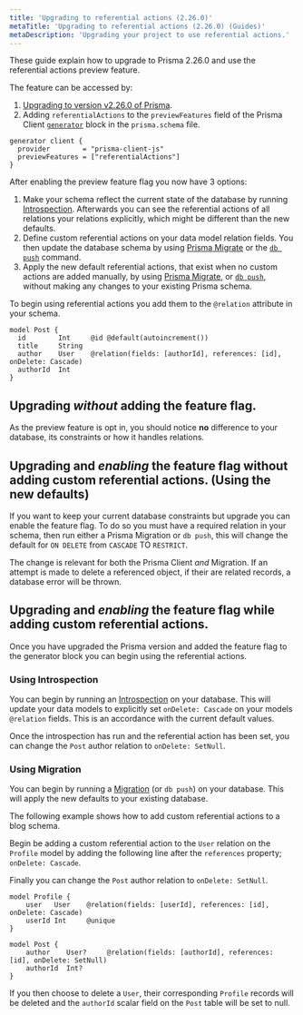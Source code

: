 ```yaml
---
title: 'Upgrading to referential actions (2.26.0)'
metaTitle: 'Upgrading to referential actions (2.26.0) (Guides)'
metaDescription: 'Upgrading your project to use referential actions.'
---
```


<TopBlock>

These guide explain how to upgrade to Prisma 2.26.0 and use the referential actions preview feature.

The feature can be accessed by:

1. [Upgrading to version v2.26.0 of Prisma](../../../../guides/upgrade-guides/upgrading-to-latest).
2. Adding `referentialActions` to the `previewFeatures` field of the Prisma Client [`generator`](../../../../reference/api-reference/prisma-schema-reference#generator) block in the `prisma.schema` file.

```prisma file=schema.prisma
generator client {
  provider        = "prisma-client-js"
  previewFeatures = ["referentialActions"]
}
```

After enabling the preview feature flag you now have 3 options:

1. Make your schema reflect the current state of the database by running [Introspection](../../../concepts/components/introspection). Afterwards you can see the referential actions of all relations your relations explicitly, which might be different than the new defaults.
2. Define custom referential actions on your data model relation fields. You then update the database schema by using [Prisma Migrate](../../../concepts/components/prisma-migrate) or the [`db push`](../../../concepts/components/prisma-migrate/db-push) command.
3. Apply the new default referential actions, that exist when no custom actions are added manually, by using [Prisma Migrate](../../../concepts/components/prisma-migrate), or [`db push`](../../../concepts/components/prisma-migrate/db-push), without making any changes to your existing Prisma schema.

To begin using referential actions you add them to the `@relation` attribute in your schema.

```prisma file=schema.prisma highlight=4;add
model Post {
  id        Int     @id @default(autoincrement())
  title     String
  author    User    @relation(fields: [authorId], references: [id], onDelete: Cascade)
  authorId  Int
}
```

</TopBlock>

## Upgrading _**without**_ adding the feature flag.

As the preview feature is opt in, you should notice **no** difference to your database, its constraints or how it handles relations.

## Upgrading and _**enabling**_ the feature flag **without** adding custom referential actions. (Using the **new** defaults)

If you want to keep your current database constraints but upgrade you can enable the feature flag. To do so you must have a required relation in your schema, then run either a Prisma Migration or `db push`, this will change the default for `ON DELETE` from `CASCADE` TO `RESTRICT`.

The change is relevant for both the Prisma Client _and_ Migration. If an attempt is made to delete a referenced object, if their are related records, a database error will be thrown.

## Upgrading and _**enabling**_ the feature flag while **adding custom referential actions**.

  Once you have upgraded the Prisma version and added the feature flag to the generator block you can begin using the referential actions.

### Using Introspection

You can begin by running an [Introspection](../../../concepts/components/introspection) on your database. This will update your data models to explicitly set `onDelete: Cascade` on your models `@relation` fields. This is an accordance with the current default values.

Once the introspection has run and the referential action has been set, you can change the `Post` author relation to `onDelete: SetNull`.

### Using Migration

You can begin by running a [Migration](../../../concepts/components/prisma-migrate) (or `db push`) on your database. This will apply the new defaults to your existing database. 
  
The following example shows how to add custom referential actions to a blog schema. 
  
Begin be adding a custom referential action to the `User` relation on the `Profile` model by adding the following line after the `references` property; `onDelete: Cascade`. 
  
Finally you can change the `Post` author relation to `onDelete: SetNull`.

```prisma file=schema.prisma
model Profile {
    user   User    @relation(fields: [userId], references: [id], onDelete: Cascade)
    userId Int     @unique
}

model Post {
    author    User?     @relation(fields: [authorId], references: [id], onDelete: SetNull)
    authorId  Int?
}
```

If you then choose to delete a `User`, their corresponding `Profile` records will be deleted and the `authorId` scalar field on the `Post` table will be set to null.

